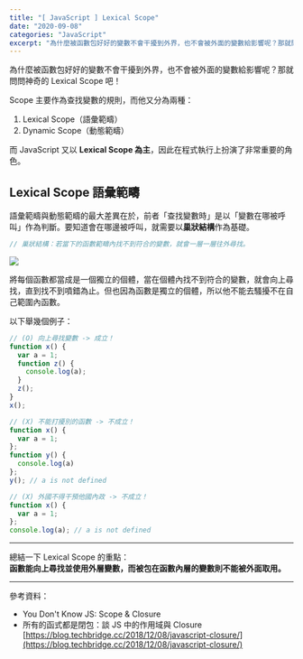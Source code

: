 ```yaml
---
title: "[ JavaScript ] Lexical Scope"
date: "2020-09-08"
categories: "JavaScript"
excerpt: "為什麼被函數包好好的變數不會干擾到外界，也不會被外面的變數給影響呢？那就問問神奇的 Lexical Scope 吧！"
---
```

為什麼被函數包好好的變數不會干擾到外界，也不會被外面的變數給影響呢？那就問問神奇的 Lexical Scope 吧！

Scope 主要作為查找變數的規則，而他又分為兩種：
1. Lexical Scope（語彙範疇）
2. Dynamic Scope（動態範疇）

而 JavaScript 又以 **Lexical Scope 為主**，因此在程式執行上扮演了非常重要的角色。

## Lexical Scope 語彙範疇
語彙範疇與動態範疇的最大差異在於，前者「查找變數時」是以「變數在哪被呼叫」作為判斷。要知道會在哪邊被呼叫，就需要以**巢狀結構**作為基礎。

```javascript
// 巢狀結構：若當下的函數範疇內找不到符合的變數，就會一層一層往外尋找。
```
![](https://i.imgur.com/eCY0e57.png)

將每個函數都當成是一個獨立的個體，當在個體內找不到符合的變數，就會向上尋找，直到找不到噴錯為止。但也因為函數是獨立的個體，所以他不能去騷擾不在自己範圍內函數。

以下舉幾個例子：
```javascript
// (O) 向上尋找變數 -> 成立！
function x() {
  var a = 1;
  function z() {
    console.log(a);
  }
  z();
}
x();
```
```javascript
// (X) 不能打擾別的函數 -> 不成立！
function x() {
  var a = 1;
};
function y() {
  console.log(a)
};
y(); // a is not defined
```
```javascript
// (X) 外國不得干預他國內政 -> 不成立！
function x() {
  var a = 1;
};
console.log(a); // a is not defined
```
---
總結一下 Lexical Scope 的重點：<br/>
**函數能向上尋找並使用外層變數，而被包在函數內層的變數則不能被外面取用。**

---

參考資料：
- You Don't Know JS: Scope & Closure <br/>
- 所有的函式都是閉包：談 JS 中的作用域與 Closure<br/>
[https://blog.techbridge.cc/2018/12/08/javascript-closure/](https://blog.techbridge.cc/2018/12/08/javascript-closure/)
